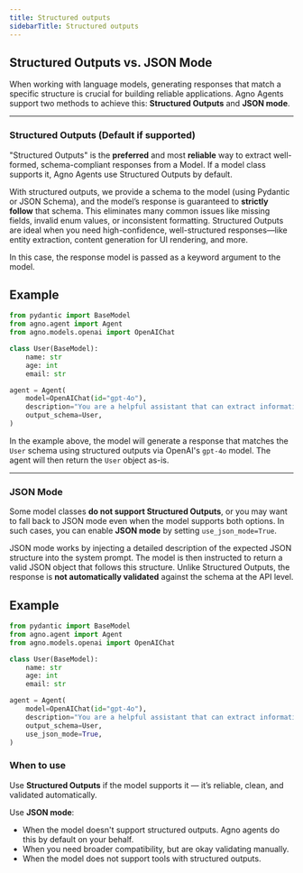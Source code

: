 ```yaml
---
title: Structured outputs
sidebarTitle: Structured outputs
---
```


## Structured Outputs vs. JSON Mode

When working with language models, generating responses that match a specific structure is crucial for building reliable applications. Agno Agents support two methods to achieve this: **Structured Outputs** and **JSON mode**.

---

### Structured Outputs (Default if supported)

"Structured Outputs" is the **preferred** and most **reliable** way to extract well-formed, schema-compliant responses from a Model. If a model class supports it, Agno Agents use Structured Outputs by default.

With structured outputs, we provide a schema to the model (using Pydantic or JSON Schema), and the model’s response is guaranteed to **strictly follow** that schema. This eliminates many common issues like missing fields, invalid enum values, or inconsistent formatting. Structured Outputs are ideal when you need high-confidence, well-structured responses—like entity extraction, content generation for UI rendering, and more.

In this case, the response model is passed as a keyword argument to the model.

## Example

```python
from pydantic import BaseModel
from agno.agent import Agent
from agno.models.openai import OpenAIChat

class User(BaseModel):
    name: str
    age: int
    email: str

agent = Agent(
    model=OpenAIChat(id="gpt-4o"),
    description="You are a helpful assistant that can extract information from a user's profile.",
    output_schema=User,
)
```

In the example above, the model will generate a response that matches the `User` schema using structured outputs via OpenAI's `gpt-4o` model. The agent will then return the `User` object as-is.

---

### JSON Mode

Some model classes **do not support Structured Outputs**, or you may want to fall back to JSON mode even when the model supports both options. In such cases, you can enable **JSON mode** by setting `use_json_mode=True`.

JSON mode works by injecting a detailed description of the expected JSON structure into the system prompt. The model is then instructed to return a valid JSON object that follows this structure. Unlike Structured Outputs, the response is **not automatically validated** against the schema at the API level.

## Example

```python
from pydantic import BaseModel
from agno.agent import Agent
from agno.models.openai import OpenAIChat

class User(BaseModel):
    name: str
    age: int
    email: str

agent = Agent(
    model=OpenAIChat(id="gpt-4o"),
    description="You are a helpful assistant that can extract information from a user's profile.",
    output_schema=User,
    use_json_mode=True,
)

```

### When to use

Use **Structured Outputs** if the model supports it — it’s reliable, clean, and validated automatically.

Use **JSON mode**:

- When the model doesn't support structured outputs. Agno agents do this by default on your behalf.
- When you need broader compatibility, but are okay validating manually.
- When the model does not support tools with structured outputs.
